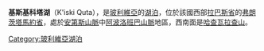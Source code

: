 {{coord|14|48|10|S|69|11|13|W|display=title|region:BO_type:waterbody_source:GNS-enwiki}}

'''基斯基科塔湖'''（K'iski Quta），是[[玻利維亞|玻利維亞]]的[[湖泊|湖泊]]，位於該國西部[[拉巴斯省|拉巴斯省]]的[[弗朗茨塔馬約省|弗朗茨塔馬約省]]，處於[[安第斯山脈|安第斯山脈]]中[[阿波洛班巴山脈|阿波洛班巴山脈]]地區，西南面是[[哈查瓦拉查山|哈查瓦拉查山]]。

{{Bolivia-geo-stub}}
[[Category:玻利維亞湖泊|Category:玻利維亞湖泊]]